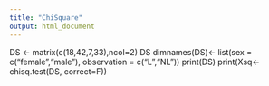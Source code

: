 ---
title: "ChiSquare"
output: html_document
---

DS <- matrix(c(18,42,7,33),ncol=2)
DS
dimnames(DS)<- list(sex = c("female","male"), observation = c("L","NL"))
print(DS)
print(Xsq<- chisq.test(DS, correct=F))

